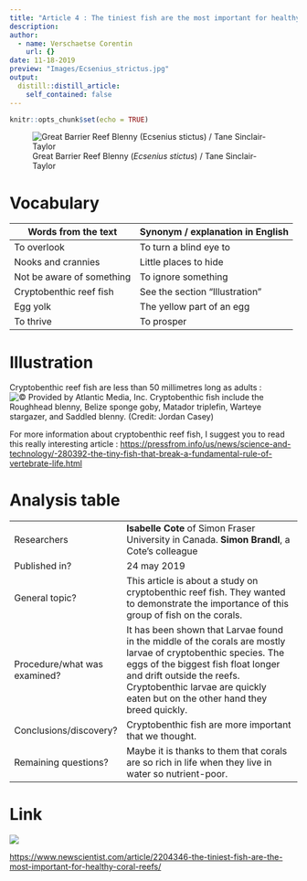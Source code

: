 ```yaml
---
title: "Article 4 : The tiniest fish are the most important for healthy coral reefs"
description: 
author:
  - name: Verschaetse Corentin
    url: {}
date: 11-18-2019
preview: "Images/Ecsenius_strictus.jpg"
output:
  distill::distill_article:
    self_contained: false
---
```


```r
knitr::opts_chunk$set(echo = TRUE)
```

![Great Barrier Reef Blenny (*Ecsenius stictus*) / Tane Sinclair-Taylor](Images/Ecsenius_strictus.jpg)

# Vocabulary

| Words from the text       | Synonym / explanation in English |
| ------------------------- | -------------------------------- |
| To overlook               | To turn a blind eye to           |
| Nooks and crannies        | Little places to hide            |
| Not be aware of something | To ignore something              |
| Cryptobenthic reef fish   | See the section "Illustration"   |
| Egg yolk                  | The yellow part of an egg        |
| To thrive                 | To prosper                       |

# Illustration

Cryptobenthic reef fish are less than 50 millimetres long as adults :
![© Provided by Atlantic Media, Inc. Cryptobenthic fish include the Roughhead blenny, Belize sponge goby, Matador triplefin, Warteye stargazer, and Saddled blenny. (Credit: Jordan Casey)](Images/Cryptobenthic_reef_fish.png)

For more information about cryptobenthic reef fish, I suggest you to read this really interesting article : 
<https://pressfrom.info/us/news/science-and-technology/-280392-the-tiny-fish-that-break-a-fundamental-rule-of-vertebrate-life.html>

# Analysis table

|                              |                                                                                                                                                                                                                                                                           |
| ---------------------------- | ------------------------------------------------------------------------------------------------------------------------------------------------------------------------------------------------------------------------------------------------------------------------- |
| Researchers                  | **Isabelle Cote** of Simon Fraser University in Canada. **Simon Brandl**, a Cote’s colleague                                                                                                                                                                              |
| Published in?                | 24 may 2019                                                                                                                                                                                                                                                               |
| General topic?               | This article is about a study on cryptobenthic reef fish. They wanted to demonstrate the importance of this group of fish on the corals.                                                                                                                                  |
| Procedure/what was examined? | It has been shown that Larvae found in the middle of   the corals are mostly larvae of cryptobenthic species. The eggs of the   biggest fish float longer and drift outside the reefs. Cryptobenthic larvae are quickly eaten but on the   other hand they breed quickly. |
| Conclusions/discovery?       | Cryptobenthic fish are more important that we   thought.                                                                                                                                                                                                                  |
| Remaining questions?         | Maybe it is thanks to them that corals are so rich   in life when they live in water so nutrient-poor.                                                                                                                                                                    |

# Link

![](Images/newscientist_logo_rgb.jpg)

<https://www.newscientist.com/article/2204346-the-tiniest-fish-are-the-most-important-for-healthy-coral-reefs/>
